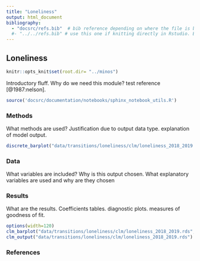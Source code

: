 ```yaml
---
title: "Loneliness"
output: html_document
bibliography: 
  - "docsrc/refs.bib"  # bib reference depending on where the file is being run. Use this one when compiling the website using the makefile.
  #- "../../refs.bib" # use this one if knitting directly in Rstudio. Easier for debugging. Make sure to switch back when done..
---
```


## Loneliness

```r
knitr::opts_knit$set(root.dir= "../minos")
```

Introductory fluff. Why do we need this module? test reference [@1987:nelson]. 

```r
source('docsrc/documentation/notebooks/sphinx_notebook_utils.R')
```

### Methods

  What methods are used? Justification due to output data type. explanation of model output.
  
```r
discrete_barplot("data/transitions/loneliness/clm/loneliness_2018_2019.rds", 'next_loneliness')
```

### Data
  
  What variables are included? Why is this output chosen. What explanatory variables are used and why are they chosen
  
### Results
  
  What are the results. Coefficients tables. diagnostic plots. measures of goodness of fit.


```r
options(width=120)
clm_barplot("data/transitions/loneliness/clm/loneliness_2018_2019.rds", "next_loneliness") 
clm_output("data/transitions/loneliness/clm/loneliness_2018_2019.rds")
```


### References